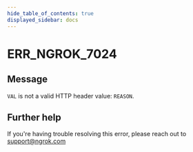```yaml
---
hide_table_of_contents: true
displayed_sidebar: docs
---
```



# ERR_NGROK_7024

## Message

`VAL` is not a valid HTTP header value: `REASON`.

<ErrorDetails error="err_ngrok_7024" />

## Further help

If you're having trouble resolving this error, please reach out to [support@ngrok.com](mailto:support@ngrok.com?subject=Help%20with%20ERR_NGROK_7024)
